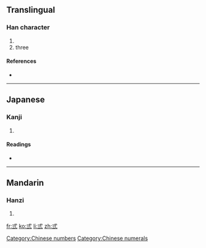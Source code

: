 ==Translingual==

===Han character===
{{Han char|rn=56|rad=弋|as=03|sn=6|four=|canj=戈心一一一 (IPMMM)}}

# {{defn|Han|sort=弋03}}
# three

====References====
* {{Han ref|kx=0355.050|dkj=09662|dj=0670.230|hdz=10558.060|uh=5F0E|ud=24334}}

[[Category:Chinese numbers]]
[[Category:Chinese numerals]]
----

==Japanese==

===Kanji===
{{ja-kanji|grade=|rs=弋03}}

# {{defn|Japanese}}

====Readings====
* {{ja-readings|on=[[さん]] (san)|kun=[[み]] (mi), [[みつ]] (mitsu), [[みっつ]] (mittsu)}}

----

==Mandarin==

===Hanzi===
{{cmn-hanzi|pin=[[sān]] ([[san1]])|wg=san<sup>1</sup>}}

# {{defn|Mandarin}}

[[fr:弎]]
[[ko:弎]]
[[li:弎]]
[[zh:弎]]